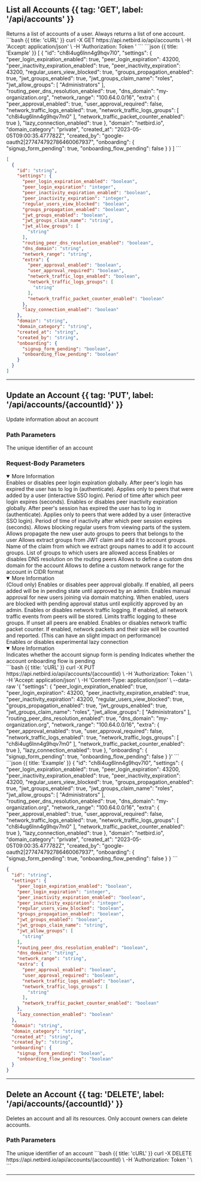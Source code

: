 

## List all Accounts {{ tag: 'GET', label: '/api/accounts' }}


<Row>
 <Col>
Returns a list of accounts of a user. Always returns a list of one account.
</Col>
 <Col sticky>
<CodeGroup title="Request" tag="GET" label="/api/accounts" >
```bash {{ title: 'cURL' }}
curl -X GET https://api.netbird.io/api/accounts \
-H 'Accept: application/json' \
-H 'Authorization: Token <TOKEN>' 
```
</CodeGroup>
<CodeGroup title="Response" >
```json {{ title: 'Example' }}
[
  {
    "id": "ch8i4ug6lnn4g9hqv7l0",
    "settings": {
      "peer_login_expiration_enabled": true,
      "peer_login_expiration": 43200,
      "peer_inactivity_expiration_enabled": true,
      "peer_inactivity_expiration": 43200,
      "regular_users_view_blocked": true,
      "groups_propagation_enabled": true,
      "jwt_groups_enabled": true,
      "jwt_groups_claim_name": "roles",
      "jwt_allow_groups": [
        "Administrators"
      ],
      "routing_peer_dns_resolution_enabled": true,
      "dns_domain": "my-organization.org",
      "network_range": "100.64.0.0/16",
      "extra": {
        "peer_approval_enabled": true,
        "user_approval_required": false,
        "network_traffic_logs_enabled": true,
        "network_traffic_logs_groups": [
          "ch8i4ug6lnn4g9hqv7m0"
        ],
        "network_traffic_packet_counter_enabled": true
      },
      "lazy_connection_enabled": true
    },
    "domain": "netbird.io",
    "domain_category": "private",
    "created_at": "2023-05-05T09:00:35.477782Z",
    "created_by": "google-oauth2|277474792786460067937",
    "onboarding": {
      "signup_form_pending": true,
      "onboarding_flow_pending": false
    }
  }
]
```

```json {{ title: 'Schema' }}
[
  {
    "id": "string",
    "settings": {
      "peer_login_expiration_enabled": "boolean",
      "peer_login_expiration": "integer",
      "peer_inactivity_expiration_enabled": "boolean",
      "peer_inactivity_expiration": "integer",
      "regular_users_view_blocked": "boolean",
      "groups_propagation_enabled": "boolean",
      "jwt_groups_enabled": "boolean",
      "jwt_groups_claim_name": "string",
      "jwt_allow_groups": [
        "string"
      ],
      "routing_peer_dns_resolution_enabled": "boolean",
      "dns_domain": "string",
      "network_range": "string",
      "extra": {
        "peer_approval_enabled": "boolean",
        "user_approval_required": "boolean",
        "network_traffic_logs_enabled": "boolean",
        "network_traffic_logs_groups": [
          "string"
        ],
        "network_traffic_packet_counter_enabled": "boolean"
      },
      "lazy_connection_enabled": "boolean"
    },
    "domain": "string",
    "domain_category": "string",
    "created_at": "string",
    "created_by": "string",
    "onboarding": {
      "signup_form_pending": "boolean",
      "onboarding_flow_pending": "boolean"
    }
  }
]
```
</CodeGroup>

</Col>

</Row>

---



## Update an Account {{ tag: 'PUT', label: '/api/accounts/{accountId}' }}


<Row>
 <Col>
Update information about an account

### Path Parameters


<Properties>
<Property name="accountId" type="string" required={true} >
The unique identifier of an account
</Property>

</Properties>


### Request-Body Parameters


<Properties>
<Property name="settings" type="object" required={true} >
 <details class="custom-details" open>

<summary>More Information</summary>
<Properties>
<Property name="peer_login_expiration_enabled" type="boolean" required={true} >
Enables or disables peer login expiration globally. After peer's login has expired the user has to log in (authenticate). Applies only to peers that were added by a user (interactive SSO login).
</Property>
<Property name="peer_login_expiration" type="integer" required={true} >
Period of time after which peer login expires (seconds).
</Property>
<Property name="peer_inactivity_expiration_enabled" type="boolean" required={true} >
Enables or disables peer inactivity expiration globally. After peer's session has expired the user has to log in (authenticate). Applies only to peers that were added by a user (interactive SSO login).
</Property>
<Property name="peer_inactivity_expiration" type="integer" required={true} >
Period of time of inactivity after which peer session expires (seconds).
</Property>
<Property name="regular_users_view_blocked" type="boolean" required={true} >
Allows blocking regular users from viewing parts of the system.
</Property>
<Property name="groups_propagation_enabled" type="boolean" >
Allows propagate the new user auto groups to peers that belongs to the user
</Property>
<Property name="jwt_groups_enabled" type="boolean" >
Allows extract groups from JWT claim and add it to account groups.
</Property>
<Property name="jwt_groups_claim_name" type="string" >
Name of the claim from which we extract groups names to add it to account groups.
</Property>
<Property name="jwt_allow_groups" type="string[]" >
List of groups to which users are allowed access
</Property>
<Property name="routing_peer_dns_resolution_enabled" type="boolean" >
Enables or disables DNS resolution on the routing peers
</Property>
<Property name="dns_domain" type="string" >
Allows to define a custom dns domain for the account
</Property>
<Property name="network_range" type="string" >
Allows to define a custom network range for the account in CIDR format
</Property>
<Property name="extra" type="object" >
 <details class="custom-details" open>

<summary>More Information</summary>
<Properties>
<Property name="peer_approval_enabled" type="boolean" required={true} >
(Cloud only) Enables or disables peer approval globally. If enabled, all peers added will be in pending state until approved by an admin.
</Property>
<Property name="user_approval_required" type="boolean" required={true} >
Enables manual approval for new users joining via domain matching. When enabled, users are blocked with pending approval status until explicitly approved by an admin.
</Property>
<Property name="network_traffic_logs_enabled" type="boolean" required={true} >
Enables or disables network traffic logging. If enabled, all network traffic events from peers will be stored.
</Property>
<Property name="network_traffic_logs_groups" type="string[]" required={true} >
Limits traffic logging to these groups. If unset all peers are enabled.
</Property>
<Property name="network_traffic_packet_counter_enabled" type="boolean" required={true} >
Enables or disables network traffic packet counter. If enabled, network packets and their size will be counted and reported. (This can have an slight impact on performance)
</Property>

</Properties>

</details>

</Property>
<Property name="lazy_connection_enabled" type="boolean" >
Enables or disables experimental lazy connection
</Property>

</Properties>

</details>

</Property>
<Property name="onboarding" type="object" >
 <details class="custom-details" open>

<summary>More Information</summary>
<Properties>
<Property name="signup_form_pending" type="boolean" required={true} >
Indicates whether the account signup form is pending
</Property>
<Property name="onboarding_flow_pending" type="boolean" required={true} >
Indicates whether the account onboarding flow is pending
</Property>

</Properties>

</details>

</Property>

</Properties>

</Col>
 <Col sticky>
<CodeGroup title="Request" tag="PUT" label="/api/accounts/{accountId}" >
```bash {{ title: 'cURL' }}
curl -X PUT https://api.netbird.io/api/accounts/{accountId} \
-H 'Authorization: Token <TOKEN>' \
-H 'Accept: application/json' \
-H 'Content-Type: application/json' \
--data-raw '{
  "settings": {
    "peer_login_expiration_enabled": true,
    "peer_login_expiration": 43200,
    "peer_inactivity_expiration_enabled": true,
    "peer_inactivity_expiration": 43200,
    "regular_users_view_blocked": true,
    "groups_propagation_enabled": true,
    "jwt_groups_enabled": true,
    "jwt_groups_claim_name": "roles",
    "jwt_allow_groups": [
      "Administrators"
    ],
    "routing_peer_dns_resolution_enabled": true,
    "dns_domain": "my-organization.org",
    "network_range": "100.64.0.0/16",
    "extra": {
      "peer_approval_enabled": true,
      "user_approval_required": false,
      "network_traffic_logs_enabled": true,
      "network_traffic_logs_groups": [
        "ch8i4ug6lnn4g9hqv7m0"
      ],
      "network_traffic_packet_counter_enabled": true
    },
    "lazy_connection_enabled": true
  },
  "onboarding": {
    "signup_form_pending": true,
    "onboarding_flow_pending": false
  }
}'
```
</CodeGroup>
<CodeGroup title="Response" >
```json {{ title: 'Example' }}
{
  "id": "ch8i4ug6lnn4g9hqv7l0",
  "settings": {
    "peer_login_expiration_enabled": true,
    "peer_login_expiration": 43200,
    "peer_inactivity_expiration_enabled": true,
    "peer_inactivity_expiration": 43200,
    "regular_users_view_blocked": true,
    "groups_propagation_enabled": true,
    "jwt_groups_enabled": true,
    "jwt_groups_claim_name": "roles",
    "jwt_allow_groups": [
      "Administrators"
    ],
    "routing_peer_dns_resolution_enabled": true,
    "dns_domain": "my-organization.org",
    "network_range": "100.64.0.0/16",
    "extra": {
      "peer_approval_enabled": true,
      "user_approval_required": false,
      "network_traffic_logs_enabled": true,
      "network_traffic_logs_groups": [
        "ch8i4ug6lnn4g9hqv7m0"
      ],
      "network_traffic_packet_counter_enabled": true
    },
    "lazy_connection_enabled": true
  },
  "domain": "netbird.io",
  "domain_category": "private",
  "created_at": "2023-05-05T09:00:35.477782Z",
  "created_by": "google-oauth2|277474792786460067937",
  "onboarding": {
    "signup_form_pending": true,
    "onboarding_flow_pending": false
  }
}
```

```json {{ title: 'Schema' }}
{
  "id": "string",
  "settings": {
    "peer_login_expiration_enabled": "boolean",
    "peer_login_expiration": "integer",
    "peer_inactivity_expiration_enabled": "boolean",
    "peer_inactivity_expiration": "integer",
    "regular_users_view_blocked": "boolean",
    "groups_propagation_enabled": "boolean",
    "jwt_groups_enabled": "boolean",
    "jwt_groups_claim_name": "string",
    "jwt_allow_groups": [
      "string"
    ],
    "routing_peer_dns_resolution_enabled": "boolean",
    "dns_domain": "string",
    "network_range": "string",
    "extra": {
      "peer_approval_enabled": "boolean",
      "user_approval_required": "boolean",
      "network_traffic_logs_enabled": "boolean",
      "network_traffic_logs_groups": [
        "string"
      ],
      "network_traffic_packet_counter_enabled": "boolean"
    },
    "lazy_connection_enabled": "boolean"
  },
  "domain": "string",
  "domain_category": "string",
  "created_at": "string",
  "created_by": "string",
  "onboarding": {
    "signup_form_pending": "boolean",
    "onboarding_flow_pending": "boolean"
  }
}
```
</CodeGroup>

</Col>

</Row>

---



## Delete an Account {{ tag: 'DELETE', label: '/api/accounts/{accountId}' }}


<Row>
 <Col>
Deletes an account and all its resources. Only account owners can delete accounts.

### Path Parameters


<Properties>
<Property name="accountId" type="string" required={true} >
The unique identifier of an account
</Property>

</Properties>

</Col>
 <Col sticky>
<CodeGroup title="Request" tag="DELETE" label="/api/accounts/{accountId}" >
```bash {{ title: 'cURL' }}
curl -X DELETE https://api.netbird.io/api/accounts/{accountId} \
-H 'Authorization: Token <TOKEN>' \
```
</CodeGroup>

</Col>

</Row>

---
